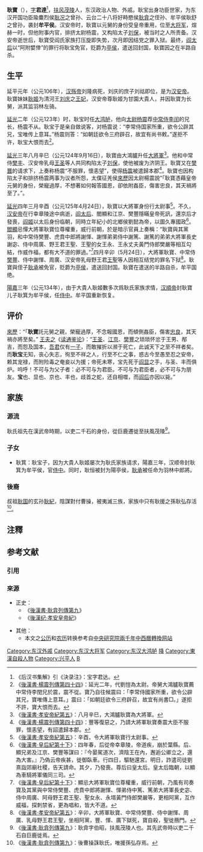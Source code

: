 {{東亞男性歷史人物
|名稱 = 耿寶
|身份 = 
|国家 = [[中国|中国]]
|時代 = [[东汉|东汉]]
|主君 = [[漢安帝|漢安帝]]劉祜
|屆數 =
|最高職務 = [[大將軍_(東亞)|大将军]]
|姓 = 耿
|名 = 寶
|字 = 君達
|號 = 
|職官 = 羽林左監→[[大鴻臚|大鴻臚]]→[[大將軍_(東亞)|大将军]]→免官
|封爵 = 牟平侯→牟平亭侯
|封地 = 
|族裔 = 
|籍貫 = [[扶風|扶風]][[茂陵_(漢)|茂陵]]
|本籍 =
|出生日期 = 
|婚年 =
|逝世日期 = 
|諡號 = 
|父親 = 牟平侯[[耿襲|耿襲]]
|子 = 牟平侯[[耿箕|耿箕]]
|其他親屬 = 陽亭侯耿恒
}}
'''耿寶'''（{{bd|1世纪|？|125年||}}），[[表字|字]]'''君達'''<ref>《后汉书集解》引《決录注》：宝字君达。</ref>，[[扶风|扶风]][[汉茂陵|茂陵]]人，东汉政治人物、外戚。耿宝出身功臣世家，为东汉开国功臣隃麋烈侯[[耿况|耿况]]之曾孙、云台二十八将好畤愍侯[[耿弇|耿弇]]之侄孙、牟平侯耿舒之曾孙，袭封'''牟平侯'''。汉安帝时，耿寶以元舅的身份受皇帝重用，位至[[大将军|大将军]]，煊赫一时，但他附事内官，排挤太尉杨震，又构陷太子[[刘保|刘保]]，被当时之人所责备。汉安帝逝世后，耿寶受阎氏家族打压旋即失势，次月即因结党之罪入狱。最终，[[阎姬|阎太后]]以“阿附嬖倖”的罪行将耿宝免官，贬爵为[[亭侯|亭侯]]，遣送回封国，耿寶因之在半路自杀。

== 生平 ==
延平元年（公元106年），[[汉殇帝|汉殇帝]]刘隆病死，刘庆的庶子刘祜即位，是为[[汉安帝|汉安帝]]。耿寶妹妹[[耿姬|耿姬]]为清河王[[刘庆_(东汉)|刘庆]]之[[王妃|王妃]]，汉安帝尊耿姬为甘園大貴人，并因耿寶为长舅，派其监羽林左骑。

[[延光|延光]]二年（公元123年）时，耿宝时任[[大鸿胪|大鸿胪]]，他向[[太尉|太尉]][[杨震|杨震]]荐[[中常侍|中常侍]][[李闰_(东汉)|李闰]]的兄长，杨震不从。耿宝于是亲自做说客，对杨震说：“李常侍国家所重，欲令公辟其兄，宝唯传上意耳。”杨震则答：“如朝廷欲令三府辟召，故宜有尚书敕。”遂拒不许，耿宝大恨而去<ref>《[[s:後漢書/卷54|後漢書·楊震列傳第四十四]]》：延光二年，代劉愷為太尉。帝舅大鴻臚耿寶薦中常侍李閏兄於震，震不從。寶乃自往候震曰：「李常侍國家所重，欲令公辟其兄，寶唯傳上意耳。」震曰：「如朝廷欲令三府辟召，故宜有尚書□。」遂拒不許，寶大恨而去。</ref>。

[[延光|延光]]三年八月辛巳（公元124年9月16日），耿寶由大鴻臚升任[[大將軍|大將軍]]<ref>《[[s:後漢書/卷5|後漢書·孝安帝紀第五]]》：八月辛巳，大鴻臚耿寶為大將軍。</ref>。他和中常侍[[樊丰|樊丰]]、汉安帝乳母[[王聖_(漢朝)|王圣]]等人共同构陷太子[[刘保|刘保]]，使他被废为济阴王。耿寶又在[[樊豐|樊豐]]的请求下，上奏称杨震“不服罪，懷恚望”，使得[[杨震|杨震]]被遣歸本郡<ref>《[[s:後漢書/卷54|後漢書·楊震列傳第四十四]]》：豐等復惡之，乃請大將軍耿寶奏震大臣不服罪，懷恚望，有詔遣歸本郡。</ref>。耿寶也因构陷太子和排挤杨震两事为议者所怨，太僕征羌侯[[來歷|來歷]]因太尉楊震說“「耿寶憑藉皇帝元舅的身份，榮寵過厚，不想著如何報答國恩，卻依附姦臣，傷害忠良，其天禍將至了。”。

[[延光|延光]]四年三月辛酉（公元125年4月24日），耿寶以大將軍身份行太尉事<ref>《[[s:後漢書/卷5|後漢書·孝安帝紀第五]]》：辛酉，令大將軍耿寶行太尉事。</ref>。不久，[[汉安帝|汉安帝]]在行幸章陵途中病逝，[[阎姬|阎太后]]、閻顯和江京、樊豐隱瞞皇帝死訊，還京后才發喪，[[阎姬|阎姬]]以太后身份临朝，同時立年紀小的北鄉侯劉懿為帝，以圖久專國政<ref>《[[s:後漢書/卷10下|後漢書·皇后紀第十下]]》：四年春，后從帝幸章陵，帝道疾，崩於葉縣。后、顯兄弟及江京、樊豐等謀曰：『今晏駕道次，濟陰王在內，邂逅公卿立之，還為大害。』乃偽云帝疾甚，徙御臥車。行四日，驅馳還宮。明日，詐遣司徒劉熹詣郊廟社稷，告天請命。其夕，乃發喪。尊后曰皇太后。皇太后臨朝，以顯為車騎將軍儀同三司。</ref>。[[閻顯|閻顯]]忌憚大將軍耿寶位尊權重，威行前朝，於是暗示官員上奏稱：“耿寶與其黨羽，和中常侍樊豐、虎賁中郎將謝惲、謝惲弟弟侍中謝篤、謝篤的弟弟大將軍長史謝宓、侍中周廣、野王君王聖、王聖的女王永、王永丈夫黃門侍郎樊嚴等相互勾結，作威作福，都有大不道的罪過。”<ref>《[[s:後漢書/卷10下|後漢書·皇后紀第十下]]》：顯忌大將軍耿寶位尊權重，威行前朝，乃風有司奏寶及其黨與中常侍樊豐、虎賁中郎將謝惲、惲弟侍中篤、篤弟大將軍長史宓、侍中周廣、阿母野王君王聖、聖女永、永壻黃門侍郎樊嚴等，更相阿黨，互作威福，探刺禁省，更為唱和，皆大不道。</ref>四月辛卯（5月24日），大將軍耿寶、中常侍[[樊豐|樊豐]]、侍中謝惲、周廣、汉安帝乳母野王君[[王聖_(漢朝)|王聖]]等人因相互结党的罪名下狱<ref>《[[s:後漢書/卷5|後漢書·孝安帝紀第五]]》：辛卯，大將軍耿寶、中常侍樊豐、侍中謝惲、周廣、乳母野王君王聖，坐相阿黨，豐、惲、廣下獄死，寶自殺，聖徙鴈門。</ref>。耿寶與侄子[[耿承|耿承]]被免官，贬爵为[[亭侯|亭侯]]，遣送回封国。耿寶在遣送的半路自杀，牟平国绝。

[[陽嘉|陽嘉]]三年（公元134年），由于大貴人耿姬數多次爲耿氏家族求情，[[汉順帝|汉順帝]]封耿寶儿子耿箕为牟平侯，任[[侍中|侍中]]。牟平国重新恢复。

== 评价 ==
[[來歷|來歷]]：“「'''耿寶'''託元舅之親，榮寵過厚，不念報國恩，而傾側姦臣，傷害[[楊震|忠良]]，其天禍亦將至矣。”
[[王夫之|王夫之]]《[[读通鉴论|读通鉴论]]》：“[[王聖_(漢朝)|王圣]]、[[江京|江京]]、[[樊豐|樊豐]]之琐琐怀忿于王男、邴吉，而怨及国本，[[汉安帝|吾君]]仅有[[汉顺帝|一子]]，而敢摧折以濒于死亡，此诚天下之至不祥者矣。而'''耿宝'''无知，丧心失志，徇至不祥之人，行至不仁之事，惑古今至愚至忍之安帝，赖其宠禄，而附险毒之奄妾以为援；帝死未寒，宝先死于[[阎显|阎显]]之手，与圣、丰而俱炉。呜呼！不可与为父子者：必不可与为君臣。不可与为君臣者，必不可与为朋友。'''宝'''也、显也、京也、丰也，歧首之蛇，还自相噬，而[[阎姬|阎后]]亦因以毙。”

== 家族 ==
<center>
{{chart/start}}
{{chart | | | | | | | | | | | | | | | | | Ku |Ku=隃麋烈侯<br>[[耿况|耿况]] }}
{{chart | |,|-|-|-|-|-|-|-|v|-|-|-|-|-|-|-|+|-|-|-|-|-|-|-|v|-|-|-|v|-|-|-|.| | }}
{{chart | Ya | | | | | | Sh | | | | | | Gu | | | | | | Ga | | Ju | | Ba |Ya=好畤愍侯<br>[[耿弇|耿弇]]|Sh=牟平侯<br>[[耿舒|耿舒]]|Gu=[[耿国_(东汉)|耿国]]|Ga=耿广|Ju=耿举|Ba=隃麋侯<br>耿霸 }}
{{chart | |!| | | | | | | |!| | | | | | | |)|-|-|-|.| | | |!| | | | | | | |!}}
{{chart | Zh | | | | | | Xi | | | | | | Bi | | Ku | | Go | | | | | | Wj |Zh=好畤侯<br>[[耿忠|耿忠]]|Xi=牟平侯<br>[[耿袭|耿袭]]|Bi=美阳桓侯<br>[[耿秉|耿秉]]|Ku=粟邑侯<br/>[[耿夔|耿夔]]|Go=[[耿恭|耿恭]]|Wj=隃麋侯<br>耿文金 }}
{{chart | |!| | | |,|-|-|-|+|-|-|-|.| | | |)|-|-|-|.| | | |!| | | | | | | |!}}
{{chart | Fe | | Ba | | Mo | | Ji | | Ch | | Mo | | Pu | | | | | | Xi |Fe=好畤侯<br>耿冯|Ba=牟平亭侯<br>'''耿宝'''|Mo=□|Ji=[[耿姬|耿姬]]|Ch=美阳侯<br>耿冲|Pu=[[耿溥|耿溥]]|Xi=隃麋侯<br>耿喜 }}
{{chart | |!| | | |!| | | |!| | | | | | | | | | | |!| | | |)|-|-|-|.| | | |!}}
{{chart | Li | | Ji | | Ch | | | | | | | | | | Mo | | Ho | | Ye | | Xi |Li=好畤侯<br>[[耿良|耿良]]|Ji=牟平侯<br>耿箕|Ch=林虑亭侯<br>[[耿承|耿承]]|Mo=□|Ho=耿宏|Ye=[[耿曄|耿曄]]|Xi=隃麋侯<br>耿显 }}
{{chart | |!| | | | | | | | | | | | | | | | | | | |!| | | | | | | | | | | |!}}
{{chart | Xi | | | | | | | | | | | | | | | | | | Ji | | | | | | | | | | Yu |Xi=好畤侯<br>耿协|Ji=[[耿纪|耿纪]]|Yu=隃麋侯<br>[[耿援|耿援]] }}
{{chart | | | | | | | | | | | | | | | | | | | | | | | | | | | | | | | | | |!}}
{{chart | | | | | | | | | | | | | | | | | | | | | | | | | | | | | | | | | Mo |Mo=□ }}
{{chart | | | | | | | | | | | | | | | | | | | | | | | | | | | | | | | | | |!}}
{{chart | | | | | | | | | | | | | | | | | | | | | | | | | | | | | | | | | Ho |Ho=耿弘 }}
{{chart/end}}
</center>

=== 源流 ===
耿氏祖先在漢武帝時期，以吏二千石的身份，從巨鹿遷徙至扶風茂陵<ref>《[[s:後漢書/卷19|後漢書·耿弇列傳第九]]》：耿弇字伯昭，扶風茂陵人也。其先武帝時以吏二千石自巨鹿徙焉。</ref>。

=== 子女 ===
*耿箕：耿宝子，因为大貴人耿姬屡次为耿氏家族请求，陽嘉三年，汉顺帝封耿箕为牟平侯，官[[侍中|侍中]]。同时，耿恒被封为陽亭侯{{notetag|耿恒与耿宝的具体亲缘关系不详。}}，[[耿承|耿承]]被任命为羽林中郎將。

=== 後裔 ===
叔祖[[耿国_(东汉)|耿国]]的玄孙[[耿紀|耿紀]]，陰謀對付曹操，被夷滅三族，家族中只有耿援之孫耿弘存活<ref>《[[s:後漢書/卷19|後漢書·耿弇列傳第九]]》：後曹操誅耿氏，唯援孫弘存焉。</ref>。

== 注釋 ==
{{noteFoot}}

== 参考文献 ==
=== 引用 ===
{{reflist}}

=== 來源 ===
* 正史：
** 《[[S:後漢書/卷19|後漢書·耿弇列傳第九]]》
** 《[[S:後漢纪|後漢纪·孝安皇帝紀]]》

* 其他：
** 本文之[[公历|公历]]和[[农历|农历]]转换参考自[http://sinocal.sinica.edu.tw/ 中央研究院兩千年中西曆轉換网站] {{Wayback|url=http://sinocal.sinica.edu.tw/ |date=20180615004633 }}

[[Category:东汉外戚|Category:东汉外戚]]
[[Category:东汉大将军|Category:东汉大将军]]
[[Category:东汉大鸿胪|Category:东汉大鸿胪]]
[[Category:东汉列侯|降]]
[[Category:東漢自殺人物|Category:東漢自殺人物]]
[[Category:兴平人|Category:兴平人]]
[[Category:耿姓|B]]